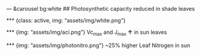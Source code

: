 

--- &carousel bg:white 
## Photosynthetic capacity reduced in shade leaves

*** {class: active, img: "assets/img/white.png"}

*** {img: "assets/img/aci.png"}
Vc<sub>max</sub> and J<sub>max</sub> <strong>↑</strong> in sun leaves

*** {img: "assets/img/photonitro.png"}
~25% higher Leaf Nitrogen in sun